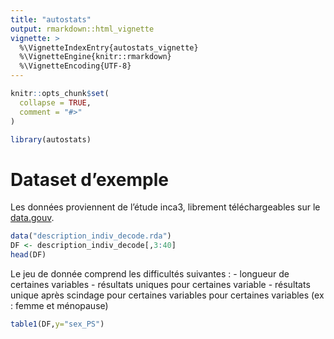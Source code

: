 ```yaml
---
title: "autostats"
output: rmarkdown::html_vignette
vignette: >
  %\VignetteIndexEntry{autostats_vignette}
  %\VignetteEngine{knitr::rmarkdown}
  %\VignetteEncoding{UTF-8}
---
```


```r
knitr::opts_chunk$set(
  collapse = TRUE,
  comment = "#>"
)
```

```r
library(autostats)
```

# Dataset d'exemple

<p>
Les données proviennent de l'étude inca3, librement téléchargeables sur le <a href="data.gouv.fr">data.gouv</a>.
</p>

```r
data("description_indiv_decode.rda")
DF <- description_indiv_decode[,3:40]
head(DF)
```
Le jeu de donnée comprend les difficultés suivantes :
- longueur de certaines variables
- résultats uniques pour certaines variable
- résultats unique après scindage pour certaines variables pour certaines variables (ex : femme et ménopause)
```r
table1(DF,y="sex_PS")
```
